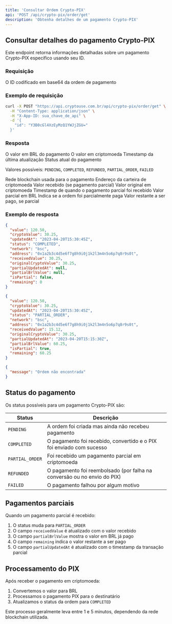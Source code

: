 ```yaml
---
title: 'Consultar Ordem Crypto-PIX'
api: 'POST /api/crypto-pix/order/get'
description: 'Obtenha detalhes de um pagamento Crypto-PIX'
---
```


## Consultar detalhes do pagamento Crypto-PIX

Este endpoint retorna informações detalhadas sobre um pagamento Crypto-PIX específico usando seu ID.

### Requisição

<ParamField body="id" type="string" required>
  O ID codificado em base64 da ordem de pagamento
</ParamField>

### Exemplo de requisição

```bash
curl -X POST "https://api.cryptouse.com.br/api/crypto-pix/order/get" \
  -H "Content-Type: application/json" \
  -H "X-App-ID: sua_chave_de_api" \
  -d '{
    "id": "Y3B0cGl4XzEyMzQ1YWJjZGU="
  }'
```

### Resposta

<ResponseField name="value" type="number">
  O valor em BRL do pagamento
</ResponseField>

<ResponseField name="cryptoValue" type="number">
  O valor em criptomoeda
</ResponseField>

<ResponseField name="updatedAt" type="string" format="date-time">
  Timestamp da última atualização
</ResponseField>

<ResponseField name="status" type="string">
  Status atual do pagamento
  
  Valores possíveis: `PENDING`, `COMPLETED`, `REFUNDED`, `PARTIAL_ORDER`, `FAILED`
</ResponseField>

<ResponseField name="network" type="string">
  Rede blockchain usada para o pagamento
</ResponseField>

<ResponseField name="address" type="string">
  Endereço da carteira de criptomoeda
</ResponseField>

<ResponseField name="receivedValue" type="number">
  Valor recebido (se pagamento parcial)
</ResponseField>

<ResponseField name="originalCryptoValue" type="number">
  Valor original em criptomoeda
</ResponseField>

<ResponseField name="partialUpdatedAt" type="string" format="date-time">
  Timestamp de quando o pagamento parcial foi recebido
</ResponseField>

<ResponseField name="partialBrlValue" type="number">
  Valor parcial em BRL
</ResponseField>

<ResponseField name="isPartial" type="boolean">
  Indica se a ordem foi parcialmente paga
</ResponseField>

<ResponseField name="remaining" type="number">
  Valor restante a ser pago, se parcial
</ResponseField>

### Exemplo de resposta

<CodeGroup>

```json Sucesso - Pagamento Completo (200)
{
  "value": 120.50,
  "cryptoValue": 30.25,
  "updatedAt": "2023-04-20T15:30:45Z",
  "status": "COMPLETED",
  "network": "bsc",
  "address": "0x1a2b3c4d5e6f7g8h9i0j1k2l3m4n5o6p7q8r9s0t",
  "receivedValue": 30.25,
  "originalCryptoValue": 30.25,
  "partialUpdatedAt": null,
  "partialBrlValue": null,
  "isPartial": false,
  "remaining": 0
}
```

```json Sucesso - Pagamento Parcial (200)
{
  "value": 120.50,
  "cryptoValue": 30.25,
  "updatedAt": "2023-04-20T15:30:45Z",
  "status": "PARTIAL_ORDER",
  "network": "bsc",
  "address": "0x1a2b3c4d5e6f7g8h9i0j1k2l3m4n5o6p7q8r9s0t",
  "receivedValue": 15.12,
  "originalCryptoValue": 30.25,
  "partialUpdatedAt": "2023-04-20T15:15:30Z",
  "partialBrlValue": 60.25,
  "isPartial": true,
  "remaining": 60.25
}
```

```json Ordem não encontrada (404)
{
  "message": "Ordem não encontrada"
}
```

</CodeGroup>

## Status do pagamento

Os status possíveis para um pagamento Crypto-PIX são:

| Status | Descrição |
|--------|-----------|
| `PENDING` | A ordem foi criada mas ainda não recebeu pagamento |
| `COMPLETED` | O pagamento foi recebido, convertido e o PIX foi enviado com sucesso |
| `PARTIAL_ORDER` | Foi recebido um pagamento parcial em criptomoeda |
| `REFUNDED` | O pagamento foi reembolsado (por falha na conversão ou no envio do PIX) |
| `FAILED` | O pagamento falhou por algum motivo |

## Pagamentos parciais

Quando um pagamento parcial é recebido:

1. O status muda para `PARTIAL_ORDER`
2. O campo `receivedValue` é atualizado com o valor recebido
3. O campo `partialBrlValue` mostra o valor em BRL já pago
4. O campo `remaining` indica o valor restante a ser pago
5. O campo `partialUpdatedAt` é atualizado com o timestamp da transação parcial

## Processamento do PIX

Após receber o pagamento em criptomoeda:

1. Convertemos o valor para BRL
2. Processamos o pagamento PIX para o destinatário
3. Atualizamos o status da ordem para `COMPLETED`

Este processo geralmente leva entre 1 e 5 minutos, dependendo da rede blockchain utilizada. 